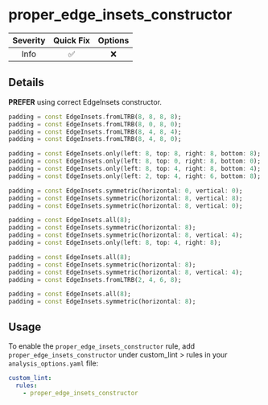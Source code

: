 # proper_edge_insets_constructor

| Severity | Quick Fix | Options |
|:--------:|:---------:|:-------:|
|   Info   |    ✅     |   ❌    |

## Details

**PREFER** using correct EdgeInsets constructor.

```dart title="Bad"
padding = const EdgeInsets.fromLTRB(8, 8, 8, 8);
padding = const EdgeInsets.fromLTRB(8, 0, 8, 0);
padding = const EdgeInsets.fromLTRB(8, 4, 8, 4);
padding = const EdgeInsets.fromLTRB(8, 4, 8, 0);

padding = const EdgeInsets.only(left: 8, top: 8, right: 8, bottom: 8);
padding = const EdgeInsets.only(left: 8, top: 0, right: 8, bottom: 0);
padding = const EdgeInsets.only(left: 8, top: 4, right: 8, bottom: 4);
padding = const EdgeInsets.only(left: 2, top: 4, right: 6, bottom: 8);

padding = const EdgeInsets.symmetric(horizontal: 0, vertical: 0);
padding = const EdgeInsets.symmetric(horizontal: 8, vertical: 8);
padding = const EdgeInsets.symmetric(horizontal: 8, vertical: 0);
```

```dart title="Good"
padding = const EdgeInsets.all(8);
padding = const EdgeInsets.symmetric(horizontal: 8);
padding = const EdgeInsets.symmetric(horizontal: 8, vertical: 4);
padding = const EdgeInsets.only(left: 8, top: 4, right: 8);

padding = const EdgeInsets.all(8);
padding = const EdgeInsets.symmetric(horizontal: 8);
padding = const EdgeInsets.symmetric(horizontal: 8, vertical: 4);
padding = const EdgeInsets.fromLTRB(2, 4, 6, 8);

padding = const EdgeInsets.all(8);
padding = const EdgeInsets.symmetric(horizontal: 8);
```

## Usage

To enable the `proper_edge_insets_constructor` rule, add `proper_edge_insets_constructor` under custom_lint > rules in your `analysis_options.yaml` file:

```yaml
custom_lint:
  rules:
    - proper_edge_insets_constructor
```
